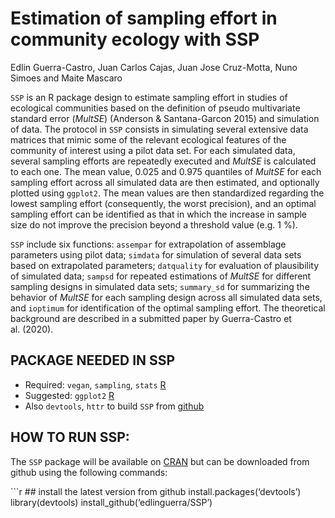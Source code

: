 # Estimation of sampling effort in community ecology with SSP
Edlin Guerra-Castro, Juan Carlos Cajas, Juan Jose Cruz-Motta, Nuno Simoes and Maite Mascaro

`SSP` is an R package design to estimate sampling effort in studies of ecological communities based on the definition of pseudo multivariate standard error (*MultSE*) (Anderson & Santana-Garcon 2015) and simulation of data. The protocol in `SSP` consists in simulating several extensive data matrices that mimic some of the relevant ecological features of the community of interest using a pilot data set. For each simulated data, several sampling efforts are repeatedly executed and *MultSE* is calculated to each one. The mean value, 0.025 and 0.975 quantiles of *MultSE* for each sampling effort across all simulated data are then estimated, and optionally plotted using `ggplot2`. The mean values are then standardized regarding the lowest sampling effort (consequently, the worst precision), and an optimal sampling effort can be identified as that in which the increase in sample size do not improve the precision beyond a threshold value (e.g. 1 %).

`SSP` include six functions: `assempar` for extrapolation of assemblage parameters using pilot data; `simdata` for simulation of several data sets based on extrapolated parameters; `datquality` for evaluation of plausibility of simulated data; `sampsd` for repeated estimations of *MultSE* for different sampling designs in simulated data sets; `summary_sd` for summarizing the behavior of *MultSE* for each sampling design across all simulated data sets, and `ioptimum` for identification of the optimal sampling effort. The theoretical background are described in a submitted paper by Guerra-Castro et al. (2020).

## PACKAGE NEEDED IN SSP
- Required: `vegan`, `sampling`, `stats` [R](https://cran.r-project.org/)
- Suggested: `ggplot2` [R](https://cran.r-project.org/)
- Also `devtools`, `httr` to build `SSP` from [github](https://github.com/edlinguerra/SSP)

## HOW TO RUN SSP:
The `SSP` package will be available on [CRAN](https://cran.r-project.org/) but can be downloaded from github using the following commands:  

```r
## install the latest version from github
install.packages('devtools')
library(devtools)
install_github('edlinguerra/SSP')

